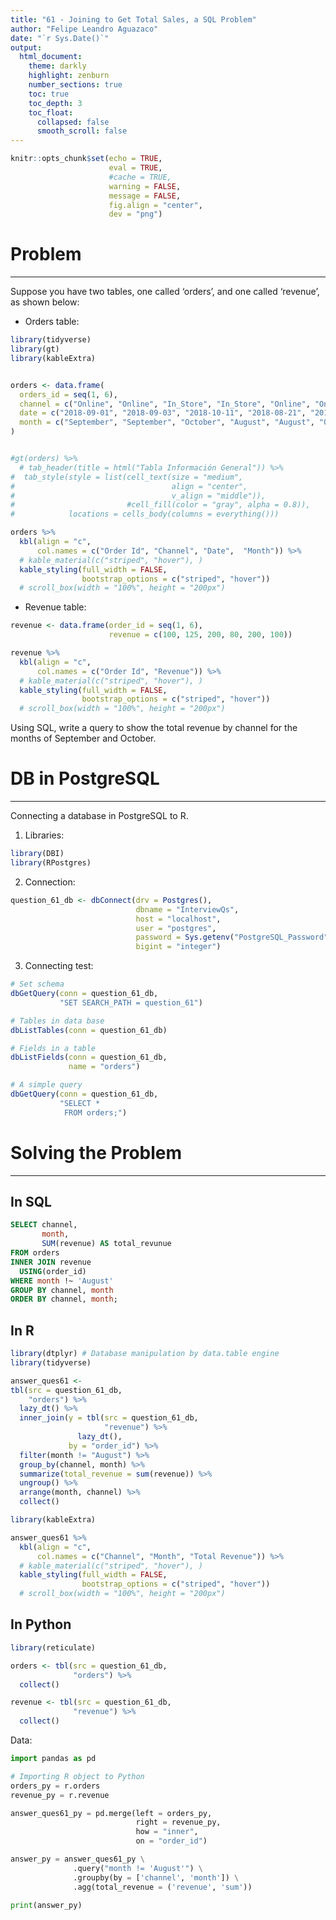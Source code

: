 ```yaml
---
title: "61 - Joining to Get Total Sales, a SQL Problem"
author: "Felipe Leandro Aguazaco"
date: "`r Sys.Date()`"
output: 
  html_document:
    theme: darkly
    highlight: zenburn
    number_sections: true
    toc: true
    toc_depth: 3
    toc_float:
      collapsed: false
      smooth_scroll: false
---
```


```r
knitr::opts_chunk$set(echo = TRUE,
                      eval = TRUE,
                      #cache = TRUE,
                      warning = FALSE, 
                      message = FALSE, 
                      fig.align = "center", 
                      dev = "png")
```

# Problem

---

Suppose you have two tables, one called 'orders', and one called 'revenue', as shown below: 

* Orders table:
```r

library(tidyverse)
library(gt)
library(kableExtra)


orders <- data.frame(
  orders_id = seq(1, 6), 
  channel = c("Online", "Online", "In_Store", "In_Store", "Online", "Online"), 
  date = c("2018-09-01", "2018-09-03", "2018-10-11", "2018-08-21", "2018-08-13", "2018-10-29"), 
  month = c("September", "September", "October", "August", "August", "October")
)


#gt(orders) %>% 
  # tab_header(title = html("Tabla Información General")) %>% 
#  tab_style(style = list(cell_text(size = "medium", 
#                                   align = "center", 
#                                   v_align = "middle")),
#                         #cell_fill(color = "gray", alpha = 0.8)), 
#            locations = cells_body(columns = everything()))

orders %>% 
  kbl(align = "c", 
      col.names = c("Order Id", "Channel", "Date",  "Month")) %>%
  # kable_material(c("striped", "hover"), )
  kable_styling(full_width = FALSE, 
                bootstrap_options = c("striped", "hover"))
  # scroll_box(width = "100%", height = "200px")

```
* Revenue table:
```r

revenue <- data.frame(order_id = seq(1, 6), 
                      revenue = c(100, 125, 200, 80, 200, 100))

revenue %>% 
  kbl(align = "c", 
      col.names = c("Order Id", "Revenue")) %>%
  # kable_material(c("striped", "hover"), )
  kable_styling(full_width = FALSE, 
                bootstrap_options = c("striped", "hover"))
  # scroll_box(width = "100%", height = "200px")

```
<!--
| order_id | channel  | date       | month     |
|----------|----------|------------|-----------|
| 1        | Online   | 2018-09-01 | September |
| 2        | Online   | 2018-09-03 | September |
| 3        | In_store | 2018-10-11 | October   |
| 4        | In_store | 2018-08-21 | August    |
| 5        | Online   | 2018-08-13 | August    |
| 6        | Online   | 2018-10-29 | October   |

* Revenue table:

| order_id | revenue |
|----------|---------|
| 1        | 100     |
| 2        | 125     |
| 3        | 200     |
| 4        | 80      |
| 5        | 200     |
| 6        | 100     |

-->

Using SQL, write a query to show the total revenue by channel for the months of September and October.

# DB in PostgreSQL 

---

Connecting a database in PostgreSQL to R.  

1. Libraries:

```r

library(DBI)
library(RPostgres)

```

2. Connection:

```r

question_61_db <- dbConnect(drv = Postgres(), 
                            dbname = "InterviewQs", 
                            host = "localhost", 
                            user = "postgres", 
                            password = Sys.getenv("PostgreSQL_Password"), 
                            bigint = "integer")

```

3. Connecting test:

```r
# Set schema
dbGetQuery(conn = question_61_db, 
           "SET SEARCH_PATH = question_61")

# Tables in data base
dbListTables(conn = question_61_db)

# Fields in a table
dbListFields(conn = question_61_db, 
             name = "orders")

# A simple query
dbGetQuery(conn = question_61_db, 
           "SELECT *
            FROM orders;")

```
# Solving the Problem {.tabset .tabset-fade .tabset-pills}

---

## In SQL

```sql
SELECT channel, 
       month,
       SUM(revenue) AS total_revunue
FROM orders
INNER JOIN revenue
  USING(order_id)
WHERE month !~ 'August'
GROUP BY channel, month
ORDER BY channel, month;

```
## In R

```r

library(dtplyr) # Database manipulation by data.table engine
library(tidyverse)

```

```r

answer_ques61 <- 
tbl(src = question_61_db, 
    "orders") %>% 
  lazy_dt() %>% 
  inner_join(y = tbl(src = question_61_db, 
                     "revenue") %>% 
               lazy_dt(), 
             by = "order_id") %>% 
  filter(month != "August") %>% 
  group_by(channel, month) %>% 
  summarize(total_revenue = sum(revenue)) %>% 
  ungroup() %>% 
  arrange(month, channel) %>% 
  collect()

```

```r

library(kableExtra)

answer_ques61 %>% 
  kbl(align = "c", 
      col.names = c("Channel", "Month", "Total Revenue")) %>%
  # kable_material(c("striped", "hover"), )
  kable_styling(full_width = FALSE, 
                bootstrap_options = c("striped", "hover"))
  # scroll_box(width = "100%", height = "200px")

```

## In Python

```r

library(reticulate)

orders <- tbl(src = question_61_db, 
              "orders") %>% 
  collect()

revenue <- tbl(src = question_61_db, 
              "revenue") %>% 
  collect()

```

Data:

```python
import pandas as pd

# Importing R object to Python
orders_py = r.orders
revenue_py = r.revenue

answer_ques61_py = pd.merge(left = orders_py, 
                            right = revenue_py, 
                            how = "inner", 
                            on = "order_id")

```

```python
answer_py = answer_ques61_py \
              .query("month != 'August'") \
              .groupby(by = ['channel', 'month']) \
              .agg(total_revenue = ('revenue', 'sum'))

print(answer_py)

```

